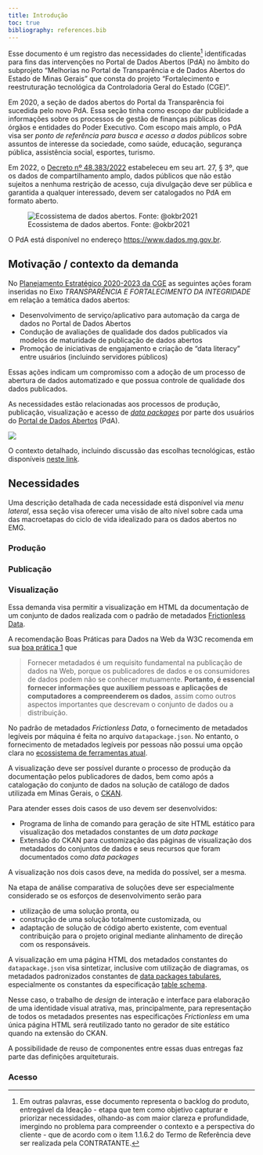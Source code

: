 ```yaml
---
title: Introdução
toc: true
bibliography: references.bib
---
```


Esse documento é um registro das necessidades do cliente[^1] identificadas para fins das intervenções no Portal de Dados Abertos (PdA) no âmbito do subprojeto “Melhorias no Portal de Transparência e de Dados Abertos do Estado de Minas Gerais” que consta do projeto “Fortalecimento e reestruturação tecnológica da Controladoria Geral do Estado (CGE)”.

Em 2020, a seção de dados abertos do Portal da Transparência foi sucedida pelo novo PdA. 
Essa seção tinha como escopo dar publicidade a informações sobre os processos de gestão de finanças públicas dos órgãos e entidades do Poder Executivo. 
Com escopo mais amplo, o PdA visa ser _ponto de referência para busca e acesso a dados públicos_ sobre assuntos de interesse da sociedade, como saúde, educação, segurança pública, assistência social, esportes, turismo. 

Em 2022, o [Decreto nº 48.383/2022](legislacao.qmd#decreto-48383-de-18032022) estabeleceu em seu art. 27, § 3º, que os dados de compartilhamento amplo, dados públicos que não estão sujeitos a nenhuma restrição de acesso, cuja divulgação deve ser pública e garantida a qualquer interessado, devem ser catalogados no PdA em formato aberto.

![Ecossistema de dados abertos. Fonte: @okbr2021](static/20220503T210959.png){#fig-ecossistema-dados}



O PdA está disponível no endereço <https://www.dados.mg.gov.br>.



[^1]: Em outras palavras, esse documento representa o backlog do produto, entregável da Ideação - etapa que tem como objetivo capturar e priorizar necessidades, olhando-as com maior clareza e profundidade, imergindo no problema para compreender o contexto e a perspectiva do cliente - que de acordo com o item 1.1.6.2 do Termo de Referência deve ser realizada pela CONTRATANTE. 


## Motivação / contexto da demanda

No [Planejamento Estratégico 2020-2023 da CGE](https://cge.mg.gov.br/phocadownload/Planejamento%20Estratgico%202020-2023%20-%20final.pdf#page=30) as seguintes ações foram inseridas no Eixo _TRANSPARÊNCIA E FORTALECIMENTO DA INTEGRIDADE_ em relação a temática dados abertos:

- Desenvolvimento de serviço/aplicativo para automação da carga de dados no Portal de Dados Abertos
- Condução de avaliações de qualidade dos dados publicados via modelos de maturidade de publicação de dados abertos
- Promoção de iniciativas de engajamento e criação de "data literacy" entre usuários (incluindo servidores públicos)

Essas ações indicam um compromisso com a adoção de um processo de abertura de dados automatizado e que possua controle de qualidade dos dados publicados.



As necessidades estão relacionadas aos processos de produção, publicação, visualização e acesso de [_data packages_](glossario#data-package) por parte dos usuários do [Portal de Dados Abertos](https://dados.mg.gov.br/) (PdA).

![](static/20220428T150210.drawio.svg)

O contexto detalhado, incluindo discussão das escolhas tecnológicas, estão disponíveis [neste link](motivacao-contexto.qmd).

## Necessidades

Uma descrição detalhada de cada necessidade está disponível via _menu lateral_, essa seção visa oferecer uma visão de alto nível sobre cada uma das macroetapas do ciclo de vida idealizado para os dados abertos no EMG.

### Produção

### Publicação

### Visualização

Essa demanda visa permitir a visualização em HTML da documentação de um conjunto de dados realizada com o padrão de metadados [Frictionless Data](https://specs.frictionlessdata.io/).

:::{.callout-note}
A recomendação Boas Práticas para Dados na Web da W3C recomenda em sua [boa prática 1](https://w3c.br/traducoes/DWBP-pt-br/#ProvideMetadata) que

> Fornecer metadados é um requisito fundamental na publicação de dados na Web, porque os publicadores de dados e os consumidores de dados podem não se conhecer mutuamente. __Portanto, é essencial fornecer informações que auxiliem pessoas e aplicações de computadores a compreenderem os dados__, assim como outros aspectos importantes que descrevam o conjunto de dados ou a distribuição.

No padrão de metadados _Frictionless Data_, o fornecimento de metadados legíveis por máquina é feita no arquivo `datapackage.json`. No entanto, o fornecimento de metadados legíveis por pessoas não possui uma opção clara no [ecossistema de ferramentas atual](https://frictionlessdata.io/).
:::

A visualização deve ser possível durante o processo de produção da documentação pelos publicadores de dados, bem como após a catalogação do conjunto de dados na solução de catálogo de dados utilizada em Minas Gerais, o [CKAN](https://ckan.org/).

Para atender esses dois casos de uso devem ser desenvolvidos:

- Programa de linha de comando para geração de site HTML estático para visualização dos metadados constantes de um _data package_ 
- Extensão do CKAN para customização das páginas de visualização dos metadados do conjuntos de dados e seus recursos que foram documentados como _data packages_

A visualização nos dois casos deve, na medida do possível, ser a mesma.

:::{.callout-important}
Na etapa de análise comparativa de soluções deve ser especialmente considerado se os esforços de desenvolvimento serão para 

- utilização de uma solução pronta, ou
- construção de uma solução totalmente customizada, ou 
- adaptação de solução de código aberto existente, com eventual contribuição para o projeto original mediante alinhamento de direção com os responsáveis.
:::

A visualização em uma página HTML dos metadados constantes do `datapackage.json` visa sintetizar, inclusive com utilização de diagramas, os metadados padronizados constantes de [data packages tabulares](https://frictionlessdata.io/data-package/#the-data-package-suite-of-specifications), especialmente os constantes da especificação [table schema](https://specs.frictionlessdata.io/table-schema/#language).

Nesse caso, o trabalho de _design_ de interação e interface para elaboração de uma identidade visual atrativa, mas, principalmente, para representação de todos os metadados presentes nas especificações _Frictionless_ em uma única página HTML será reutilizado tanto no gerador de site estático quando na extensão do CKAN.

A possibilidade de reuso de componentes entre essas duas entregas faz parte das definições arquiteturais.

### Acesso
